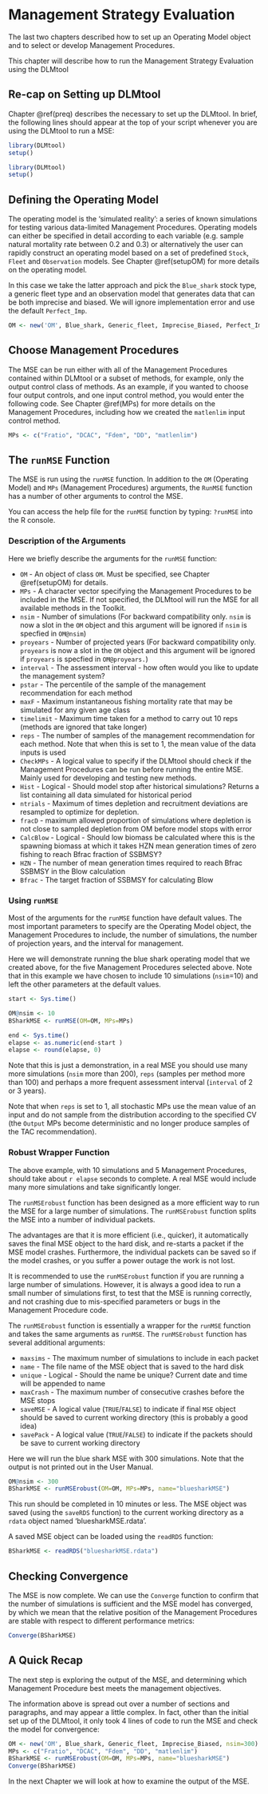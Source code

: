 # Management Strategy Evaluation  {#MSE} 
The last two chapters described how to set up an Operating Model object and to select or develop Management Procedures.

This chapter will describe how to run the Management Strategy Evaluation using the DLMtool

## Re-cap on Setting up DLMtool
Chapter \@ref(preq) describes the necessary to set up the DLMtool. In brief, the following lines should appear at the top of your script whenever you are using the DLMtool to run a MSE:
```r
library(DLMtool)
setup() 
```

```r
library(DLMtool)
setup()
```

## Defining the Operating Model
The operating model is the 'simulated reality': a series of known simulations for testing various data-limited Management Procedures. Operating models can either be specified in detail according to each variable (e.g. sample natural mortality rate between 0.2 and 0.3) or alternatively the user can rapidly construct an operating model based on a set of predefined `Stock`, `Fleet` and `Observation` models. See Chapter \@ref(setupOM) for more details on the operating model. 

In this case we take the latter approach and pick the `Blue_shark` stock type, a generic fleet type and an observation model that generates data that can be both imprecise and biased. We will ignore implementation error and use the default `Perfect_Imp`.

```r
OM <- new('OM', Blue_shark, Generic_fleet, Imprecise_Biased, Perfect_Imp)
```

## Choose Management Procedures
The MSE can be run either with all of the Management Procedures contained within DLMtool or a subset of methods, for example, only the output control class of methods. As an example, if you wanted to choose four output controls, and one input control method, you would enter the following code. See Chapter \@ref(MPs) for more details on the Management Procedures, including how we created the `matlenlim` input control method.

```r
MPs <- c("Fratio", "DCAC", "Fdem", "DD", "matlenlim") 
```

## The `runMSE` Function
The MSE is run using the `runMSE` function.  In addition to the `OM` (Operating Model) and `MPs` (Management Procedures) arguments, the `RunMSE` function has a number of other arguments to control the MSE.

You can access the help file for the `runMSE` function by typing: `?runMSE` into the R console. 

### Description of the Arguments
Here we briefly describe the arguments for the `runMSE` function:

* `OM` - An object of class `OM`. Must be specified, see Chapter \@ref(setupOM) for details.
* `MPs` - A character vector specifying the Management Procedures to be included in the MSE. If not specified, the DLMtool will run the MSE for all available methods in the Toolkit. 
* `nsim` - Number of simulations (For backward compatibility only. `nsim` is now a slot in the `OM` object and this argument will be ignored if `nsim` is specfied in `OM@nsim`)
* `proyears` - Number of projected years (For backward compatibility only. `proyears` is now a slot in the `OM` object and this argument will be ignored if `proyears` is specfied in `OM@proyears.`)
* `interval` - The assessment interval - how often would you like to update the management system?
* `pstar` - The percentile of the sample of the management recommendation for each method
* `maxF` - Maximum instantaneous fishing mortality rate that may be simulated for any given age class
* `timelimit` - Maximum time taken for a method to carry out 10 reps (methods are ignored that take longer)
* `reps` - The number of samples of the management recommendation for each method. Note that when this is set to 1, the mean value of the data inputs is used
* `CheckMPs` - A logical value to specify if the DLMtool should check if the Management Procedures can be run before running the entire MSE. Mainly used for developing and testing new methods.
* `Hist` - Logical - Should model stop after historical simulations? Returns a list containing all data simulated for historical period
* `ntrials` - Maximum of times depletion and recruitment deviations are resampled to optimize for depletion.
* `fracD` - maximum allowed proportion of simulations where depletion is not close to sampled depletion from OM before model stops with error
* `CalcBlow` - Logical - Should low biomass be calculated where this is the spawning biomass at which it takes HZN mean generation times of zero fishing to reach Bfrac fraction of SSBMSY?
* `HZN` - The number of mean generation times required to reach Bfrac SSBMSY in the Blow calculation
* `Bfrac` - The target fraction of SSBMSY for calculating Blow

### Using `runMSE`
Most of the arguments for the `runMSE` function have default values. The most important parameters to specify are the Operating Model object, the Management Procedures to include, the number of simulations, the number of projection years, and the interval for management.

Here we will demonstrate running the blue shark operating model that we created above, for the five Management Procedures selected above.  Note that in this example we have chosen to include 10 simulations (`nsim`=10) and left the other parameters at the default values. 


```r
start <- Sys.time()
```

```r
OM@nsim <- 10 
BSharkMSE <- runMSE(OM=OM, MPs=MPs)
```

```r
end <- Sys.time() 
elapse <- as.numeric(end-start )
elapse <- round(elapse, 0)
```

Note that this is just a demonstration, in a real MSE you should use many more simulations (`nsim` more than 200), `reps` (samples per method more than 100) and perhaps a more frequent assessment interval (`interval` of 2 or 3 years). 

Note that when `reps` is set to 1, all stochastic MPs use the mean value of an input and do not sample from the distribution according to the specified CV (the `Output` MPs become deterministic and no longer produce samples of the TAC recommendation).

### Robust Wrapper Function
The above example, with 10 simulations and 5 Management Procedures, should take about `r elapse` seconds to complete.  A real MSE would include many more simulations and take significantly longer.

The `runMSErobust` function has been designed as a more efficient way to run the MSE for a large number of simulations.  The `runMSErobust` function splits the MSE into a number of individual packets.  

The advantages are that it is more efficient (i.e., quicker), it automatically saves the final MSE object to the hard disk, and re-starts a packet if the MSE model crashes.  Furthermore, the individual packets can be saved so if the model crashes, or you suffer a power outage the work is not lost.

It is recommended to use the `runMSErobust` function if you are running a large number of simulations. However, it is always a good idea to run a small number of simulations first, to test that the MSE is running correctly, and not crashing due to mis-specified parameters or bugs in the Management Procedure code.

The `runMSErobust` function is essentially a wrapper for the `runMSE` function and takes the same arguments as `runMSE`.  The `runMSErobust` function has several additional arguments:

* `maxsims` - The maximum number of simulations to include in each packet
* `name` - The file name of the MSE object that is saved to the hard disk
* `unique` - Logical - Should the name be unique? Current date and time will be appended to name
* `maxCrash` - The maximum number of consecutive crashes before the MSE stops
* `saveMSE` - A logical value (`TRUE`/`FALSE`) to indicate if final `MSE` object should be saved to current working directory (this is probably a good idea)
* `savePack` - A logical value (`TRUE`/`FALSE`) to indicate if the packets should be save to current working directory

Here we will run the blue shark MSE with 300 simulations. Note that the output is not printed out in the User Manual.  

```r
OM@nsim <- 300
BSharkMSE <- runMSErobust(OM=OM, MPs=MPs, name="bluesharkMSE")
```


<!-- # ```{r, runMSErobust, cache=TRUE, include=FALSE} -->
<!-- # OM@nsim <- 300  -->
<!-- # BSharkMSE <- runMSErobust(OM=OM, MPs=MPs, name="bluesharkMSE") -->
<!-- # ``` -->
<!-- #  -->
<!-- # ```{r, include=FALSE, cache=TRUE} -->
<!-- # saveRDS(BSharkMSE, "bluesharkMSE.rdata") -->
<!-- # ``` -->

This run should be completed in 10 minutes or less.  The MSE object was saved (using the `saveRDS` function) to the current working directory as a `rdata` object named 'bluesharkMSE.rdata'. 

A saved MSE object can be loaded using the `readRDS` function:
```r
BSharkMSE <- readRDS("bluesharkMSE.rdata")
```

## Checking Convergence
The MSE is now complete. We can use the `Converge` function to confirm that the number of simulations is sufficient and the MSE model has converged, by which we mean that the relative position of the Management Procedures are stable with respect to different performance metrics:
```r
Converge(BSharkMSE)
```

## A Quick Recap 
The next step is exploring the output of the MSE, and determining which Management Procedure best meets the management objectives.

The information above is spread out over a number of sections and paragraphs, and may appear a little complex. In fact, other than the initial set up of the DLMtool, it only took 4 lines of code to run the MSE and check the model for convergence:
```r
OM <- new('OM', Blue_shark, Generic_fleet, Imprecise_Biased, nsim=300)
MPs <- c("Fratio", "DCAC", "Fdem", "DD", "matlenlim")
BSharkMSE <- runMSErobust(OM=OM, MPs=MPs, name="bluesharkMSE")
Converge(BSharkMSE)
```

In the next Chapter we will look at how to examine the output of the MSE.



